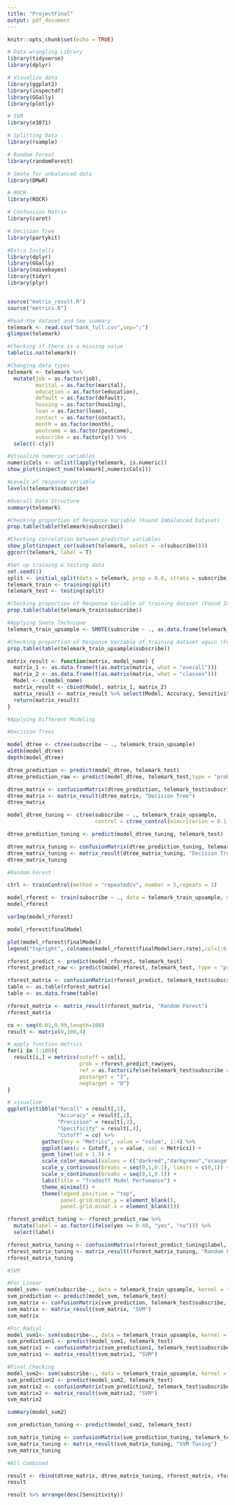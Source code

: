 ---
title: "ProjectFinal"
output: pdf_document
---

```{r setup, include=FALSE}
knitr::opts_chunk$set(echo = TRUE)
```
```{r}
# Data wrangling Library
library(tidyverse)
library(dplyr) 

# Visualize data
library(ggplot2)
library(inspectdf)
library(GGally)
library(plotly)

# SVM 
library(e1071)

# Splitting Data
library(rsample)

# Random Forest
library(randomForest)

# Smote for unbalanced data
library(DMwR)

# ROCR
library(ROCR)

# Confussion Matrix
library(caret)

# Decision Tree
library(partykit)

#Extra Installs
library(dplyr)
library(GGally)
library(naivebayes)
library(tidyr)
library(plyr)


source("matrix_result.R")
source("metrics.R")
```

```{r}
#Read the dataset and See summary
telemark <- read.csv("bank_full.csv",sep=";")
glimpse(telemark)

#Checking if there is a missing value
table(is.na(telemark))

#Changing data types
telemark <- telemark %>% 
  mutate(job = as.factor(job),
         marital = as.factor(marital),
         education = as.factor(education),
         default = as.factor(default),
         housing = as.factor(housing),
         loan = as.factor(loan),
         contact = as.factor(contact),
         month = as.factor(month),
         poutcome = as.factor(poutcome),
         subscribe = as.factor(y)) %>% 
  select(-c(y))

#Visualize numeric variables
numericCols <- unlist(lapply(telemark, is.numeric))
show_plot(inspect_num(telemark[,numericCols]))

#Levels of response variable
levels(telemark$subscribe)

#Overall Data Structure
summary(telemark)

#Checking proportion of Response Variable (Found Imbalanced Dataset)
prop.table(table(telemark$subscribe))

#Checking correlation between predictor variables
show_plot(inspect_cor(subset(telemark, select = -c(subscribe))))
ggcorr(telemark, label = T)

#Set up training & testing data
set.seed(1)
split <- initial_split(data = telemark, prop = 0.8, strata = subscribe)
telemark_train <- training(split)
telemark_test <- testing(split)

#Checking proportion of Response Variable of training dataset (Found Imbalanced Dataset)
prop.table(table(telemark_train$subscribe))

#Applying Smote Technique
telemark_train_upsample <- SMOTE(subscribe ~ ., as.data.frame(telemark_train), perc.over = 100, perc.under = 200)

#Checking proportion of Response Variable of training dataset again (Found Balanced Dataset)
prop.table(table(telemark_train_upsample$subscribe))
```

```{r}
matrix_result <- function(matrix, model_name) {
  matrix_1 <- as.data.frame(t(as.matrix(matrix, what = "overall")))
  matrix_2 <- as.data.frame(t(as.matrix(matrix, what = "classes")))
  Model <- c(model_name)
  matrix_result <- cbind(Model, matrix_1, matrix_2)
  matrix_result <- matrix_result %>% select(Model, Accuracy, Sensitivity, Specificity, "Pos Pred Value")
  return(matrix_result)
}
```










```{r}
#Applying Different Modeling

#Decision Trees

model_dtree <- ctree(subscribe ~ ., telemark_train_upsample)
width(model_dtree)
depth(model_dtree)

dtree_prediction <- predict(model_dtree, telemark_test)
dtree_prediction_raw <- predict(model_dtree, telemark_test,type = "prob")

dtree_matrix <- confusionMatrix(dtree_prediction, telemark_test$subscribe, positive = "yes")
dtree_matrix <- matrix_result(dtree_matrix, "Decision Tree")
dtree_matrix

model_dtree_tuning <- ctree(subscribe ~ ., telemark_train_upsample,
                            control = ctree_control(mincriterion = 0.1, minsplit = 100, minbucket = 60))

dtree_prediction_tuning <- predict(model_dtree_tuning, telemark_test)

dtree_matrix_tuning <- confusionMatrix(dtree_prediction_tuning, telemark_test$subscribe)
dtree_matrix_tuning <- matrix_result(dtree_matrix_tuning, "Decision Tree Tuning")
dtree_matrix_tuning
```












```{r}
#Random Forest

ctrl <- trainControl(method = "repeatedcv", number = 5,repeats = 3)

model_rforest <- train(subscribe ~ ., data = telemark_train_upsample, method = "rf", trControl = ctrl, ntree = 100)
model_rforest

varImp(model_rforest)

model_rforest$finalModel

plot(model_rforest$finalModel)
legend("topright", colnames(model_rforest$finalModel$err.rate),col=1:6,cex=0.8,fill=1:6)

rforest_predict <- predict(model_rforest, telemark_test)
rforest_predict_raw <- predict(model_rforest, telemark_test, type = "prob")

rforest_matrix <- confusionMatrix(rforest_predict, telemark_test$subscribe, positive = "yes")
table <- as.table(rforest_matrix)
table <- as.data.frame(table)

rforest_matrix <- matrix_result(rforest_matrix, "Random Forest")
rforest_matrix

co <- seq(0.01,0.99,length=100)
result <- matrix(0,100,4)

# apply function metrics
for(i in 1:100){
  result[i,] = metrics(cutoff = co[i], 
                       prob = rforest_predict_raw$yes, 
                       ref = as.factor(ifelse(telemark_test$subscribe == "yes", 1, 0)), 
                       postarget = "1", 
                       negtarget = "0")
}

# visualize
ggplotly(tibble("Recall" = result[,1],
                "Accuracy" = result[,2],
                "Precision" = result[,3],
                "Specificity" = result[,4],
                "Cutoff" = co) %>% 
           gather(key = "Metrics", value = "value", 1:4) %>% 
           ggplot(aes(x = Cutoff, y = value, col = Metrics)) +
           geom_line(lwd = 1.5) +
           scale_color_manual(values = c("darkred","darkgreen","orange", "blue")) +
           scale_y_continuous(breaks = seq(0,1,0.1), limits = c(0,1)) +
           scale_x_continuous(breaks = seq(0,1,0.1)) +
           labs(title = "Tradeoff Model Perfomance") +
           theme_minimal() +
           theme(legend.position = "top",
                 panel.grid.minor.y = element_blank(),
                 panel.grid.minor.x = element_blank()))

rforest_predict_tuning <- rforest_predict_raw %>%
  mutate(label = as.factor(ifelse(yes >= 0.48, "yes", "no"))) %>% 
  select(label)

rforest_matrix_tuning <- confusionMatrix(rforest_predict_tuning$label, telemark_test$subscribe, positive = "yes")
rforest_matrix_tuning <- matrix_result(rforest_matrix_tuning, "Random Forest Tuning")
rforest_matrix_tuning
```

```{r}
#SVM

#For Linear
model_svm<- svm(subscribe~., data = telemark_train_upsample, kernel = "linear", cost = 1, gamma = 1)
svm_prediction <- predict(model_svm, telemark_test)
svm_matrix <- confusionMatrix(svm_prediction, telemark_test$subscribe, positive = "yes")
svm_matrix <- matrix_result(svm_matrix, "SVM")
svm_matrix

#For Radial
model_svm1<- svm(subscribe~., data = telemark_train_upsample, kernel = "radial", cost = 1, gamma = 1)
svm_prediction1 <- predict(model_svm1, telemark_test)
svm_matrix1 <- confusionMatrix(svm_prediction1, telemark_test$subscribe, positive = "yes")
svm_matrix1 <- matrix_result(svm_matrix1, "SVM")

#Final Checking
model_svm2<- svm(subscribe~., data = telemark_train_upsample, kernel = "linear", cost = 0.01, gamma = 1)
svm_prediction2 <- predict(model_svm2, telemark_test)
svm_matrix2 <- confusionMatrix(svm_prediction2, telemark_test$subscribe, positive = "yes")
svm_matrix2 <- matrix_result(svm_matrix2, "SVM")
svm_matrix2

summary(model_svm2)

svm_prediction_tuning <- predict(model_svm2, telemark_test)

svm_matrix_tuning <- confusionMatrix(svm_prediction_tuning, telemark_test$subscribe)
svm_matrix_tuning <- matrix_result(svm_matrix_tuning, "SVM Tuning")
svm_matrix_tuning
```

```{r}
#All Combined

result <- rbind(dtree_matrix, dtree_matrix_tuning, rforest_matrix, rforest_matrix_tuning,svm_matrix2,svm_matrix_tuning)
result

result %>% arrange(desc(Sensitivity))
```
